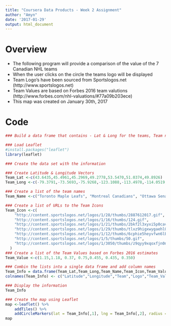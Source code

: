 ```yaml
---
title: "Coursera Data Products - Week 2 Assignment"
author: "Amyn"
date: '2017-01-29'
output: html_document
---
```


# Overview
* The following program will provide a comparison of the value of the 7 Canadian NHL teams
* When the user clicks on the circle the teams logo will be displayed
* Team Logo's have been sourced from Sportslogos.net (http://www.sportslogos.net)
* Team Values are based on Forbes 2016 team valutions (http://www.forbes.com/nhl-valuations/#77a09b203ece)
* This map was created on January 30th, 2017

# Code

```r

### Build a data frame that contains - Lat & Long for the teams, Team name, URL for Team Logo, Value

### Load Leaflet
#install.packages("leaflet")
library(leaflet)

### Create the data set with the information

### Create Latitude & Longitude Vectors
Team_Lat <-c(43.6435,45.4961,45.2969,49.2778,53.5470,51.0374,49.8926)
Team_Long <-c(-79.3791,-73.5693,-75.9268,-123.1088,-113.4978,-114.0519,-97.1437)

### Create a list of the team names
Team_Name <-c("Toronto Maple Leafs", "Montreal Canadians", "Ottawa Senators", "Vancouver Canucks", "Edmonton Oilers", "Calgary Flames", "Winnipeg Jets")

### Create a list of URLs to the Team Icons
Team_Icon <-c(
    "http://content.sportslogos.net/logos/1/28/thumbs/2887612017.gif",
    "http://content.sportslogos.net/logos/1/16/thumbs/124.gif",
    "http://content.sportslogos.net/logos/1/21/thumbs/2bkf2l3xyxi5p0cavbj8.gif",
    "http://content.sportslogos.net/logos/1/29/thumbs/tlxz9higxwygaehl0j5h.gif",
    "http://content.sportslogos.net/logos/1/12/thumbs/6cphie5heyvfwn6lbzfowe61h.gif",
    "http://content.sportslogos.net/logos/1/5/thumbs/50.gif",
    "http://content.sportslogos.net/logos/1/3050/thumbs/z9qyy9xqoxfjn0njxgzoy2rwk.gif"
  )
### Create a list of the Team Values based on Forbes 2016 estimates
Team_Value <-c(1.15,1.18, 0.37, 0.75,0.455, 0.435, 0.350)

### Combin the lists into a single data frame and add column names
Team_Info = data.frame(Team_Lat,Team_Long,Team_Name,Team_Icon,Team_Value)
colnames(Team_Info) <- c("Latitude","Longitude","Team","Logo","Team_Value_In_Billions")

### Display the information
Team_Info

### Create the map using Leaflet
map <-leaflet() %>%
    addTiles() %>%
    addCircleMarkers(lat = Team_Info[,1], lng = Team_Info[,2], radius = Team_Info[,5]*50, weight=1, popup=paste0("<img src = ", Team_Info[,4], ">")) 
map

```

